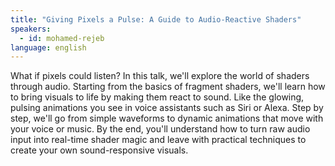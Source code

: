 ```yaml
---
title: "Giving Pixels a Pulse: A Guide to Audio-Reactive Shaders"
speakers:
  - id: mohamed-rejeb
language: english
---
```


What if pixels could listen? In this talk, we'll explore the world of shaders through audio. Starting from the basics of fragment shaders,
 we'll learn how to bring visuals to life by making them react to sound. Like the glowing, pulsing animations you see in voice assistants such
 as Siri or Alexa. Step by step, we'll go from simple waveforms to dynamic animations that move with your voice or music. By the end, you'll
 understand how to turn raw audio input into real-time shader magic and leave with practical techniques to create your own sound-responsive visuals.
